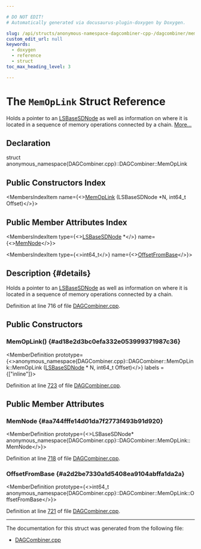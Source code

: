 ```yaml
---

# DO NOT EDIT!
# Automatically generated via docusaurus-plugin-doxygen by Doxygen.

slug: /api/structs/anonymous-namespace-dagcombiner-cpp-/dagcombiner/memoplink
custom_edit_url: null
keywords:
  - doxygen
  - reference
  - struct
toc_max_heading_level: 3

---
```





# The `MemOpLink` Struct Reference

<DoxygenPage pluginConfig={pluginConfig}>

Holds a pointer to an <a href="/docs/api/classes/llvm/lsbasesdnode">LSBaseSDNode</a> as well as information on where it is located in a sequence of memory operations connected by a chain. <a href="#details">More...</a>

## Declaration

<CodeBlock>struct anonymous_namespace{DAGCombiner.cpp}::DAGCombiner::MemOpLink</CodeBlock>

## Public Constructors Index

<MembersIndex>

<MembersIndexItem
  name={<><a href="#ad18e2d3bc0efa332e053999371987c36">MemOpLink</a> (LSBaseSDNode &#42;N, int64&#95;t Offset)</>}>
</MembersIndexItem>

</MembersIndex>

## Public Member Attributes Index

<MembersIndex>

<MembersIndexItem
  type={<><a href="/docs/api/classes/llvm/lsbasesdnode">LSBaseSDNode</a> &#42;</>}
  name={<><a href="#aa744fffe14d01da7f2773f493b91d920">MemNode</a></>}>
</MembersIndexItem>

<MembersIndexItem
  type={<>int64&#95;t</>}
  name={<><a href="#a2d2be7330a1d5408ea9104abffa1da2a">OffsetFromBase</a></>}>
</MembersIndexItem>

</MembersIndex>

## Description {#details}

Holds a pointer to an <a href="/docs/api/classes/llvm/lsbasesdnode">LSBaseSDNode</a> as well as information on where it is located in a sequence of memory operations connected by a chain.

Definition at line 716 of file <a href="/docs/api/files/lib/lib/codegen/lib/codegen/selectiondag/dagcombiner-cpp">DAGCombiner.cpp</a>.

<SectionDefinition>

## Public Constructors

### MemOpLink() {#ad18e2d3bc0efa332e053999371987c36}

<MemberDefinition
  prototype={<>anonymous&#95;namespace&#123;DAGCombiner.cpp&#125;::DAGCombiner::MemOpLink::MemOpLink (<a href="/docs/api/classes/llvm/lsbasesdnode">LSBaseSDNode</a> &#42; N, int64&#95;t Offset)</>}
  labels = {["inline"]}>

Definition at line <a href="/docs/api/files/lib/lib/codegen/lib/codegen/selectiondag/dagcombiner-cpp/#l00723">723</a> of file <a href="/docs/api/files/lib/lib/codegen/lib/codegen/selectiondag/dagcombiner-cpp">DAGCombiner.cpp</a>.
</MemberDefinition>

</SectionDefinition>

<SectionDefinition>

## Public Member Attributes

### MemNode {#aa744fffe14d01da7f2773f493b91d920}

<MemberDefinition
  prototype={<>LSBaseSDNode&#42; anonymous&#95;namespace&#123;DAGCombiner.cpp&#125;::DAGCombiner::MemOpLink::MemNode</>}>

Definition at line <a href="/docs/api/files/lib/lib/codegen/lib/codegen/selectiondag/dagcombiner-cpp/#l00718">718</a> of file <a href="/docs/api/files/lib/lib/codegen/lib/codegen/selectiondag/dagcombiner-cpp">DAGCombiner.cpp</a>.
</MemberDefinition>

### OffsetFromBase {#a2d2be7330a1d5408ea9104abffa1da2a}

<MemberDefinition
  prototype={<>int64&#95;t anonymous&#95;namespace&#123;DAGCombiner.cpp&#125;::DAGCombiner::MemOpLink::OffsetFromBase</>}>

Definition at line <a href="/docs/api/files/lib/lib/codegen/lib/codegen/selectiondag/dagcombiner-cpp/#l00721">721</a> of file <a href="/docs/api/files/lib/lib/codegen/lib/codegen/selectiondag/dagcombiner-cpp">DAGCombiner.cpp</a>.
</MemberDefinition>

</SectionDefinition>

<hr/>

The documentation for this struct was generated from the following file:

<ul>
<li><a href="/docs/api/files/lib/lib/codegen/lib/codegen/selectiondag/dagcombiner-cpp">DAGCombiner.cpp</a></li>
</ul>

</DoxygenPage>
